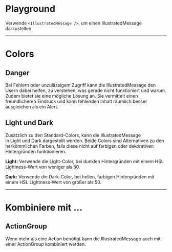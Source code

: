 # Playground

Verwende `<IllustratedMessage />`, um einen IllustratedMessage darzustellen.

<LiveCodeEditor />

---

# Colors

## Danger

Bei Fehlern oder unzulässigem Zugriff kann die IllustratedMessage den Usern dabei helfen, zu verstehen, was gerade nicht funktioniert und warum. Zudem bietet sie eine mögliche Lösung an. Sie vermittelt einen freundlicheren Eindruck und kann fehlenden Inhalt räumlich besser ausgleichen als ein Alert.

<LiveCodeEditor example="negative" editorCollapsed />

## Light und Dark

Zusätzlich zu den Standard-Colors, kann die IllustratedMessage in Light und Dark dargestellt werden. Beide Colors sind Alternativen zu den herkömmlichen Farben, falls diese nicht auf farbigen oder dekorativen Hintergründen funktionieren.

<LiveCodeEditor example="light" bgColor="dark" editorCollapsed />

<LiveCodeEditor example="dark" bgColor="light" editorCollapsed />

**Light:** Verwende die Light-Color, bei dunklen Hintergründen mit einem HSL Lightness-Wert von weniger als 50.

**Dark:** Verwende die Dark-Color, bei hellen, farbigen Hintergründen mit einem HSL Lightness-Wert von größer als 50.

---

#  Kombiniere mit ...

## ActionGroup

Wenn mehr als eine Action benötigt kann die IllustratedMessage auch mit einer ActionGroup kombiniert werden.

<LiveCodeEditor example="actionGroup" />
